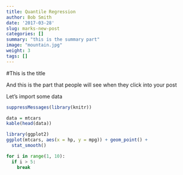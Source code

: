 ```yaml
---
title: Quantile Regression
author: Bob Smith
date: '2017-03-28'
slug: marks-new-post
categories: []
summary: "this is the summary part"
image: "mountain.jpg"
weight: 3
tags: []
---
```



#This is the title

And this is the part that people will see when they click into your post

Let's import some data
```r
suppressMessages(library(knitr))

```

```r
data = mtcars
kable(head(data))

```

```r
library(ggplot2)
ggplot(mtcars, aes(x = hp, y = mpg)) + geom_point() +
  stat_smooth()

```

```python
for i in range(1, 10):
  if i > 5:
    break
```

